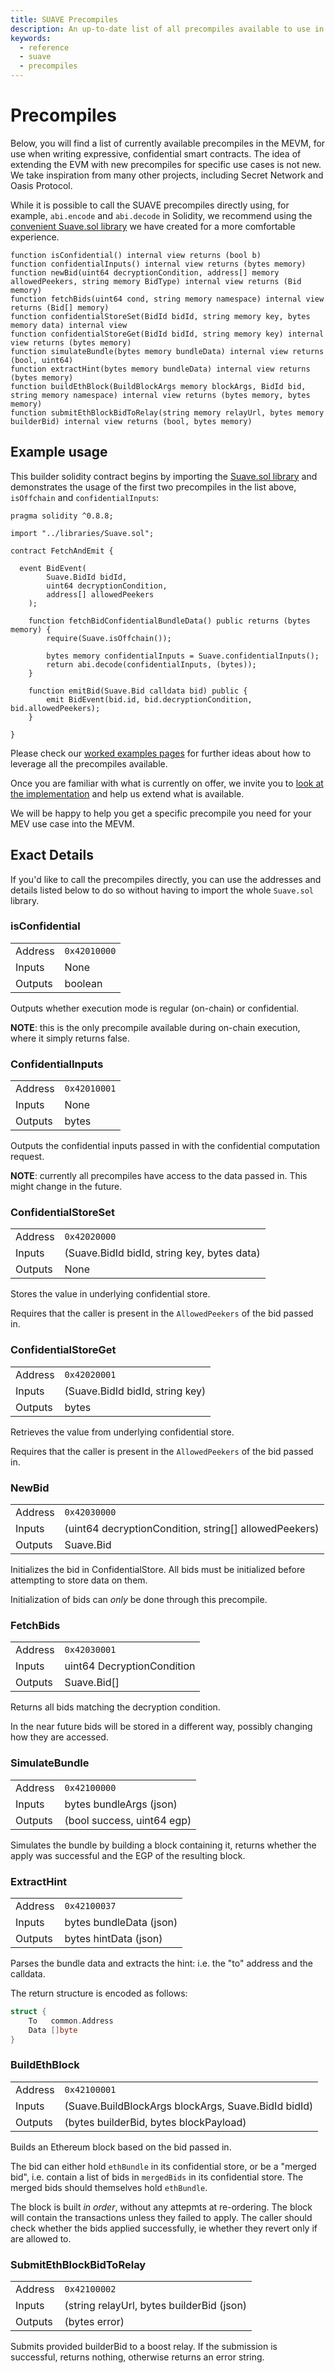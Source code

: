 ```yaml
---
title: SUAVE Precompiles
description: An up-to-date list of all precompiles available to use in smart contracts on SUAVE
keywords:
  - reference
  - suave
  - precompiles
---
```


# Precompiles

Below, you will find a list of currently available precompiles in the MEVM, for use when writing expressive, confidential smart contracts. The idea of extending the EVM with new precompiles for specific use cases is not new. We take inspiration from many other projects, including Secret Network and Oasis Protocol.

While it is possible to call the SUAVE precompiles directly using, for example, `abi.encode` and `abi.decode` in Solidity, we recommend using the [convenient Suave.sol library](https://github.com/flashbots/suave-geth/blob/main/suave/sol/libraries/Suave.sol) we have created for a more comfortable experience.


```solidity
function isConfidential() internal view returns (bool b)
function confidentialInputs() internal view returns (bytes memory)
function newBid(uint64 decryptionCondition, address[] memory allowedPeekers, string memory BidType) internal view returns (Bid memory)
function fetchBids(uint64 cond, string memory namespace) internal view returns (Bid[] memory)
function confidentialStoreSet(BidId bidId, string memory key, bytes memory data) internal view
function confidentialStoreGet(BidId bidId, string memory key) internal view returns (bytes memory)
function simulateBundle(bytes memory bundleData) internal view returns (bool, uint64)
function extractHint(bytes memory bundleData) internal view returns (bytes memory)
function buildEthBlock(BuildBlockArgs memory blockArgs, BidId bid, string memory namespace) internal view returns (bytes memory, bytes memory)
function submitEthBlockBidToRelay(string memory relayUrl, bytes memory builderBid) internal view returns (bool, bytes memory)
```

## Example usage

This builder solidity contract begins by importing the [Suave.sol library](https://github.com/flashbots/suave-geth/blob/main/suave/sol/libraries/Suave.sol) and demonstrates the usage of the first two precompiles in the list above, `isOffchain` and `confidentialInputs`:


```solidity
pragma solidity ^0.8.8;

import "../libraries/Suave.sol";

contract FetchAndEmit {

  event BidEvent(
		Suave.BidId bidId,
		uint64 decryptionCondition,
		address[] allowedPeekers
	);

	function fetchBidConfidentialBundleData() public returns (bytes memory) {
		require(Suave.isOffchain());
		
		bytes memory confidentialInputs = Suave.confidentialInputs();
		return abi.decode(confidentialInputs, (bytes));
	}

	function emitBid(Suave.Bid calldata bid) public {
		emit BidEvent(bid.id, bid.decryptionCondition, bid.allowedPeekers);
	}

}
```

Please check our [worked examples pages](/technical-details/builder-solidity/worked-examples/mev-share) for further ideas about how to leverage all the precompiles available.

Once you are familiar with what is currently on offer, we invite you to [look at the implementation](https://github.com/flashbots/suave-geth/blob/main/core/vm/contracts_suave.go) and help us extend what is available.

We will be happy to help you get a specific precompile you need for your MEV use case into the MEVM.

## Exact Details

If you'd like to call the precompiles directly, you can use the addresses and details listed below to do so without having to import the whole `Suave.sol` library.

### isConfidential

|   |   |
|---|---|
| Address | `0x42010000` |
| Inputs | None |
| Outputs | boolean |

Outputs whether execution mode is regular (on-chain) or confidential.

**NOTE**: this is the only precompile available during on-chain execution, where it simply returns false.

### ConfidentialInputs

|   |   |
|---|---|
| Address | `0x42010001` |
| Inputs | None |
| Outputs | bytes |

Outputs the confidential inputs passed in with the confidential computation request.

**NOTE**: currently all precompiles have access to the data passed in. This might change in the future.

### ConfidentialStoreSet

|   |   |
|---|---|
| Address | `0x42020000` |
| Inputs | (Suave.BidId bidId, string key, bytes data) |
| Outputs | None |

Stores the value in underlying confidential store. 

Requires that the caller is present in the `AllowedPeekers` of the bid passed in.

### ConfidentialStoreGet

|   |   |
|---|---|
| Address | `0x42020001` |
| Inputs | (Suave.BidId bidId, string key) |
| Outputs | bytes |

Retrieves the value from underlying confidential store.

Requires that the caller is present in the `AllowedPeekers` of the bid passed in.

### NewBid

|   |   |
|---|---|
| Address | `0x42030000` |
| Inputs | (uint64 decryptionCondition, string[] allowedPeekers) |
| Outputs | Suave.Bid |

Initializes the bid in ConfidentialStore. All bids must be initialized before attempting to store data on them.

Initialization of bids can *only* be done through this precompile.

### FetchBids

|   |   |
|---|---|
| Address | `0x42030001` |
| Inputs | uint64 DecryptionCondition |
| Outputs | Suave.Bid[] |

Returns all bids matching the decryption condition.

In the near future bids will be stored in a different way, possibly changing how they are accessed.

### SimulateBundle

|   |   |
|---|---|
| Address | `0x42100000` |
| Inputs | bytes bundleArgs (json) |
| Outputs | (bool success, uint64 egp) |

Simulates the bundle by building a block containing it, returns whether the apply was successful and the EGP of the resulting block.

### ExtractHint

|   |   |
|---|---|
| Address | `0x42100037` |
| Inputs | bytes bundleData (json) |
| Outputs | bytes hintData (json) |

Parses the bundle data and extracts the hint: i.e. the "to" address and the calldata.

The return structure is encoded as follows:

```go
struct {
    To   common.Address
    Data []byte
}
```

### BuildEthBlock

|   |   |
|---|---|
| Address | `0x42100001` |
| Inputs | (Suave.BuildBlockArgs blockArgs, Suave.BidId bidId) |
| Outputs | (bytes builderBid, bytes blockPayload) |

Builds an Ethereum block based on the bid passed in.

The bid can either hold `ethBundle` in its confidential store, or be a "merged bid", i.e. contain a list of bids in `mergedBids` in its confidential store. The merged bids should themselves hold `ethBundle`.

The block is built *in order*, without any attepmts at re-ordering. The block will contain the transactions unless they failed to apply. The caller should check whether the bids applied successfully, ie whether they revert only if are allowed to.

### SubmitEthBlockBidToRelay

|   |   |
|---|---|
| Address | `0x42100002` |
| Inputs | (string relayUrl, bytes builderBid (json) |
| Outputs | (bytes error) |

Submits provided builderBid to a boost relay. If the submission is successful, returns nothing, otherwise returns an error string.